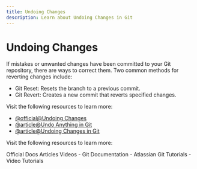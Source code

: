 ```yaml
---
title: Undoing Changes
description: Learn about Undoing Changes in Git
---
```


# Undoing Changes

If mistakes or unwanted changes have been committed to your Git repository, there are ways to correct them. Two common methods for reverting changes include:

- Git Reset: Resets the branch to a previous commit.
- Git Revert: Creates a new commit that reverts specified changes.

Visit the following resources to learn more:

- [@official@Undoing Changes](https://git-scm.com/book/en/v2/Git-Tools-Reset-Demystified)
- [@article@Undo Anything in Git](https://github.blog/open-source/git/how-to-undo-almost-anything-with-git/)
- [@article@Undoing Changes in Git](https://www.atlassian.com/git/tutorials/undoing-changes)

Visit the following resources to learn more:

<Tabs defaultValue="official">
<TabsList>
<TabsTrigger value="official">Official Docs</TabsTrigger>
<TabsTrigger value="article">Articles</TabsTrigger>
<TabsTrigger value="video">Videos</TabsTrigger>
</TabsList>

<TabsContent value="official">
- <Link href="https://git-scm.com/docs">Git Documentation</Link>
</TabsContent>
<TabsContent value="article">
- <Link href="https://www.atlassian.com/git/tutorials">Atlassian Git Tutorials</Link>
</TabsContent>
<TabsContent value="video">
- <Link href="https://www.youtube.com/results?search_query=git+undoing-changes+tutorial">Video Tutorials</Link>
</TabsContent>
</Tabs>

<Outlet path="3-git-branching/basics/undoing-changes" />
